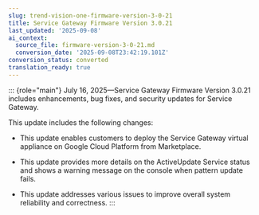 ```yaml
---
slug: trend-vision-one-firmware-version-3-0-21
title: Service Gateway Firmware Version 3.0.21
last_updated: '2025-09-08'
ai_context:
  source_file: firmware-version-3-0-21.md
  conversion_date: '2025-09-08T23:42:19.101Z'
conversion_status: converted
translation_ready: true
---
```


::: {role="main"}
July 16, 2025—Service Gateway Firmware Version 3.0.21 includes enhancements, bug fixes, and security updates for Service Gateway.

This update includes the following changes:

- This update enables customers to deploy the Service Gateway virtual appliance on Google Cloud Platform from Marketplace.

- This update provides more details on the ActiveUpdate Service status and shows a warning message on the console when pattern update fails.

- This update addresses various issues to improve overall system reliability and correctness.
:::
